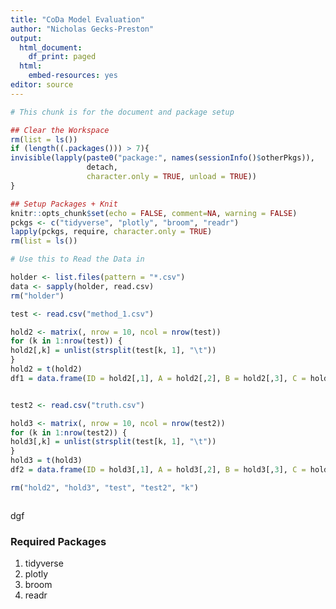 ```yaml
---
title: "CoDa Model Evaluation"
author: "Nicholas Gecks-Preston"
output:
  html_document:
    df_print: paged
  html:
    embed-resources: yes
editor: source
---
```


```r
# This chunk is for the document and package setup

## Clear the Workspace
rm(list = ls())
if (length((.packages())) > 7){
invisible(lapply(paste0("package:", names(sessionInfo()$otherPkgs)),   # Unload add-on packages
                 detach,
                 character.only = TRUE, unload = TRUE))
}

## Setup Packages + Knit
knitr::opts_chunk$set(echo = FALSE, comment=NA, warning = FALSE)
pckgs <- c("tidyverse", "plotly", "broom", "readr")
lapply(pckgs, require, character.only = TRUE)
rm(list = ls())
```

```r
# Use this to Read the Data in

holder <- list.files(pattern = "*.csv")
data <- sapply(holder, read.csv)
rm("holder")

```

```r
test <- read.csv("method_1.csv")

hold2 <- matrix(, nrow = 10, ncol = nrow(test))
for (k in 1:nrow(test)) {
hold2[,k] = unlist(strsplit(test[k, 1], "\t"))
}
hold2 = t(hold2)
df1 = data.frame(ID = hold2[,1], A = hold2[,2], B = hold2[,3], C = hold2[,4], D = hold2[,5], E = hold2[,6], F = hold2[,7], G = hold2[,8], H = hold2[,9], I =hold2[,10])


test2 <- read.csv("truth.csv")

hold3 <- matrix(, nrow = 10, ncol = nrow(test2))
for (k in 1:nrow(test2)) {
hold3[,k] = unlist(strsplit(test[k, 1], "\t"))
}
hold3 = t(hold3)
df2 = data.frame(ID = hold3[,1], A = hold3[,2], B = hold3[,3], C = hold3[,4], D = hold3[,5], E = hold3[,6], F = hold3[,7], G = hold3[,8], H = hold3[,9], I =hold3[,10])

rm("hold2", "hold3", "test", "test2", "k")

```


```r



```



dgf

### Required Packages
1. tidyverse
2. plotly 
3. broom
4. readr
